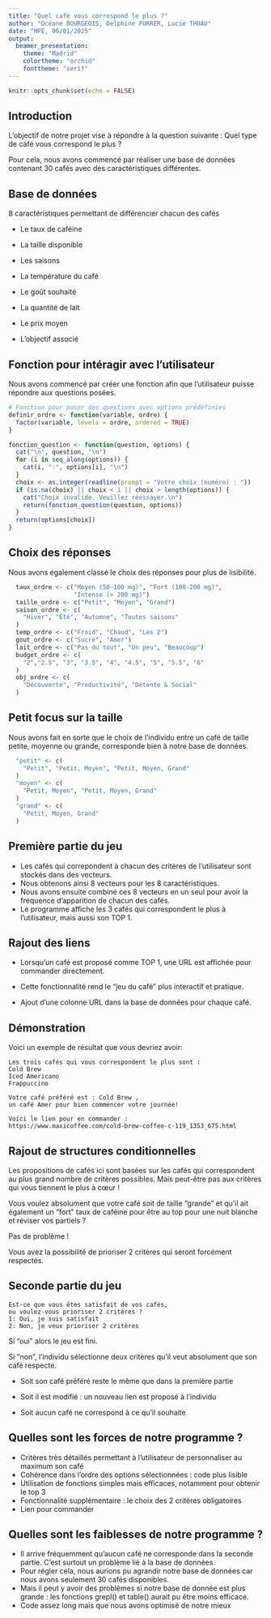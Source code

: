 ---
title: "Quel café vous correspond le plus ?"
author: "Océane BOURGEOIS, Delphine FURRER, Lucie THUAU"
date: "MPE, 06/01/2025"
output:
  beamer_presentation:
    theme: "Madrid"
    colortheme: "orchid"
    fonttheme: "serif"
---

```{r setup, include=FALSE}
knitr::opts_chunk$set(echo = FALSE)
```
## Introduction
L'objectif de notre projet vise à répondre à la question suivante : Quel type de café vous correspond le plus ?

Pour cela, nous avons commencé par réaliser une base de données contenant 30 cafés avec des caractéristiques différentes.

## Base de données
8 caractéristiques permettant de différencier chacun des cafés  

- Le taux de caféine  

- La taille disponible  

- Les saisons  

- La température du café  

- Le goût souhaité  

- La quantité de lait  

- Le prix moyen

- L'objectif associé


## Fonction pour intéragir avec l'utilisateur
Nous avons commencé par créer une fonction afin que l'utilisateur puisse répondre aux questions posées.
\footnotesize
```{r cars2, echo=TRUE, results='hide'}
# Fonction pour poser des questions avec options prédéfinies
definir_ordre <- function(variable, ordre) {
  factor(variable, levels = ordre, ordered = TRUE)
}

fonction_question <- function(question, options) {
  cat("\n", question, "\n")
  for (i in seq_along(options)) {
    cat(i, ":", options[i], "\n")
  }
  choix <- as.integer(readline(prompt = "Votre choix (numéro) : "))
  if (is.na(choix) || choix < 1 || choix > length(options)) {
    cat("Choix invalide. Veuillez réessayer.\n")
    return(fonction_question(question, options))
  }
  return(options[choix])
}
```

## Choix des réponses 
Nous avons également classé le choix des réponses pour plus de lisibilité. 
\footnotesize
```{r cars1, echo=TRUE, results='hide'}
  taux_ordre <- c("Moyen (50-100 mg)", "Fort (100-200 mg)",
                  "Intense (> 200 mg)")
  taille_ordre <- c("Petit", "Moyen", "Grand")
  saison_ordre <- c(
    "Hiver", "Été", "Automne", "Toutes saisons"
  )
  temp_ordre <- c("Froid", "Chaud", "Les 2")
  gout_ordre <- c("Sucré", "Amer")
  lait_ordre <- c("Pas du tout", "Un peu", "Beaucoup")
  budget_ordre <- c(
    "2","2.5", "3", "3.5", "4", "4.5", "5", "5.5", "6"
  )
  obj_ordre <- c(
    "Découverte", "Productivité", "Détente & Social"
  )
```
## Petit focus sur la taille
Nous avons fait en sorte que le choix de l'individu entre un café de taille petite, moyenne ou grande, corresponde bien à notre base de données.
\footnotesize
```{r cars3, echo=TRUE, results='hide'}
  "petit" <- c(
    "Petit", "Petit, Moyen", "Petit, Moyen, Grand"
  )
  "moyen" <- c(
    "Petit, Moyen", "Petit, Moyen, Grand"
  )
  "grand" <- c(
    "Petit, Moyen, Grand"
  )
```

## Première partie du jeu
- Les cafés qui correpondent à chacun des critères de l'utilisateur sont stockés dans des vecteurs.  
- Nous obtenons ainsi 8 vecteurs pour les 8 caractéristiques.  
- Nous avons ensuite combiné ces 8 vecteurs en un seul pour avoir la fréquence d'apparition de chacun des cafés.  
- Le programme affiche les 3 cafés qui correspondent le plus à l'utilisateur, mais aussi son TOP 1.

## Rajout des liens 
- Lorsqu’un café est proposé comme TOP 1, une URL est affichée pour commander directement.  

- Cette fonctionnalité rend le "jeu du café" plus interactif et pratique.  

- Ajout d’une colonne URL dans la base de données pour chaque café.  


## Démonstration

Voici un exemple de résultat que vous devriez avoir:

\footnotesize
```
Les trois cafés qui vous correspondent le plus sont :
Cold Brew 
Iced Americano 
Frappuccino 

Votre café préféré est : Cold Brew ,
un café Amer pour bien commencer votre journée!

Voici le lien pour en commander : 
https://www.maxicoffee.com/cold-brew-coffee-c-119_1353_675.html
```

## Rajout de structures conditionnelles
Les propositions de cafés ici sont basées sur les cafés qui correspondent au plus grand nombre de critères possibles. Mais peut-être pas aux critères qui vous tiennent le plus à cœur !

Vous voulez absolument que votre café soit de taille "grande" et qu'il ait également un "fort" taux de caféine pour être au top pour une nuit blanche et réviser vos partiels ? 

Pas de problème !

Vous avez la possibilité de prioriser 2 critères qui seront forcément respectés.


## Seconde partie du jeu  
\footnotesize
```
Est-ce que vous êtes satisfait de vos cafés, 
ou voulez-vous prioriser 2 critères ?
1: Oui, je suis satisfait
2: Non, je veux prioriser 2 critères
```
Si "oui" alors le jeu est fini.

Si "non", l'individu sélectionne deux critères qu'il veut absolument que son café respecte.

- Soit son café préféré reste le même que dans la première partie

- Soit il est modifié : un nouveau lien est proposé à l'individu

- Soit aucun café ne correspond à ce qu'il souhaite

## Quelles sont les forces de notre programme ?

- Critères très détaillés permettant à l'utilisateur de personnaliser au maximum son café 
- Cohérence dans l'ordre des options sélectionnées : code plus lisible  
- Utilisation de fonctions simples mais efficaces, notamment pour obtenir le top 3  
- Fonctionnalité supplémentaire : le choix des 2 critères obligatoires  
- Lien pour commander


## Quelles sont les faiblesses de notre programme ?

- Il arrive fréquemment qu'aucun café ne corresponde dans la seconde partie. C'est surtout un problème lié à la base de données.  
- Pour régler cela, nous aurions pu agrandir notre base de données car nous avons seulement 30 cafés disponibles. 
- Mais il peut y avoir des problèmes si notre base de donnée est plus grande : les fonctions grepl() et table() aurait pu être moins efficace. 
- Code assez long mais que nous avons optimisé de notre mieux


```{r cars 2, echo = TRUE}

```


